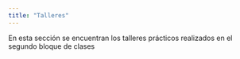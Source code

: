 ```yaml
---
title: "Talleres"
---
```


En esta sección se encuentran los talleres prácticos realizados en el segundo bloque de clases
